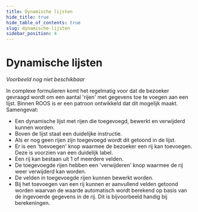 ```yaml
---
title: Dynamische lijsten
hide_title: true
hide_table_of_contents: true
slug: dynamische-lijsten
sidebar_position: 4
---
```



# Dynamische lijsten

<Alert kind="warning" content="Let op: dit patroon is nog in ontwikkeling." />

<ComponentExample>
  <em>Voorbeeld nog niet beschikbaar</em>
</ComponentExample>

In complexe formulieren komt het regelmatig voor dat de bezoeker gevraagd wordt om een aantal 'rijen' met gegevens toe
te voegen aan een lijst. Binnen ROOS is er een patroon ontwikkeld dat dit mogelijk maakt. Samengevat:

- Een dynamische lijst met rijen die toegevoegd, bewerkt en verwijderd kunnen worden.
- Boven de lijst staat een duidelijke instructie.
- Als er nog geen rijen zijn toegevoegd wordt dit getoond in de lijst.
- Er is een 'toevoegen' knop waarmee de bezoeker een rij kan toevoegen. Deze is voorzien van een duidelijk label.
- Een rij kan bestaan uit 1 of meerdere velden.
- De toegevoegde rijen hebben een 'verwijderen' knop waarmee de rij weer verwijderd kan worden.
- De velden in toegevoegde rijen kunnen bewerkt worden.
- Bij het toevoegen van een rij kunnen er aanvullend velden getoond worden waarvan de waarde automatisch wordt berekend op basis van de ingevoerde gegevens in de rij. Dit is bijvoorbeeld handig bij berekeningen.
